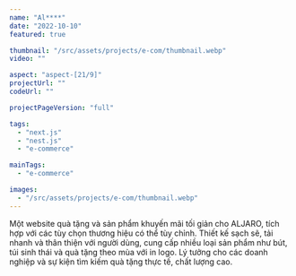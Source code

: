 ```yaml
---
name: "Al****"
date: "2022-10-10"
featured: true

thumbnail: "/src/assets/projects/e-com/thumbnail.webp"
video: ""

aspect: "aspect-[21/9]"
projectUrl: ""
codeUrl: ""

projectPageVersion: "full"

tags:
  - "next.js"
  - "nest.js"
  - "e-commerce"

mainTags:
  - "e-commerce"

images:
  - "/src/assets/projects/e-com/thumbnail.webp"
---
```


Một website quà tặng và sản phẩm khuyến mãi tối giản cho ALJARO, tích hợp với các tùy chọn thương hiệu có thể tùy chỉnh. Thiết kế sạch sẽ, tải nhanh và thân thiện với người dùng, cung cấp nhiều loại sản phẩm như bút, túi sinh thái và quà tặng theo mùa với in logo. Lý tưởng cho các doanh nghiệp và sự kiện tìm kiếm quà tặng thực tế, chất lượng cao.

